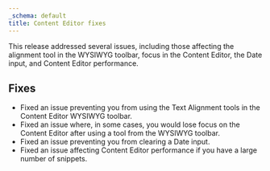```yaml
---
_schema: default
title: Content Editor fixes
---
```

This release addressed several issues, including those affecting the alignment tool in the WYSIWYG toolbar, focus in the Content Editor, the Date input, and Content Editor performance.

## Fixes

* Fixed an issue preventing you from using the Text Alignment tools in the Content Editor WYSIWYG toolbar.
* Fixed an issue where, in some cases, you would lose focus on the Content Editor after using a tool from the WYSIWYG toolbar.
* Fixed an issue preventing you from clearing a Date input.
* Fixed an issue affecting Content Editor performance if you have a large number of snippets.